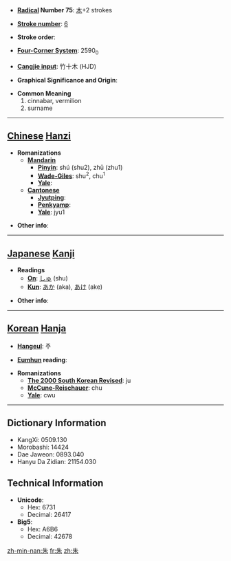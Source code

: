 * '''[[Wiktionary:Chinese radical index| Radical]] Number 75''': [[Wiktionary:Chinese radical index 木|木]]+2 strokes

* '''[[Wiktionary:Chinese total strokes index|Stroke number]]''': [[Wiktionary:Chinese total strokes index 6|6]]

* '''Stroke order''': 

* '''[[Wiktionary:Chinese four corner index|Four-Corner System]]''': 2590<sub>0</sub>

* '''[[Wiktionary:Chinese Cangjie index|Cangjie input]]''': 竹十木 (HJD)

* '''Graphical Significance and Origin''': 

* '''Common Meaning'''
*#cinnabar, vermilion
*# surname


----

== [[Chinese]] [[Hanzi]] ==

* '''Romanizations'''
** '''[[Mandarin]]'''
*** '''[[Pinyin]]''': shú (shu2), zhū (zhu1)
*** '''[[Wade-Giles]]''': shu<sup>2</sup>, chu<sup>1</sup>
*** '''[[Yale]]''': 
** '''[[Cantonese]]'''
*** '''[[Jyutping]]''':
*** '''[[Penkyamp]]''': 
*** '''[[Yale]]''': jyu1

* '''Other info''': 

----

== [[Japanese]] [[Kanji]] ==

* '''Readings'''
** '''[[On]]''': [[しゅ]] (shu)
** '''[[Kun]]''': [[あか]] (aka), [[あけ]] (ake)

* '''Other info''':  

----

== [[Korean]] [[Hanja]] ==

* '''[[Hangeul]]''': 주

* '''[[Eumhun]] reading''': 

* '''Romanizations'''
** '''[[The 2000 South Korean Revised Romanization|The 2000 South Korean Revised]]''': ju
** '''[[McCune-Reischauer]]''': chu
** '''[[Yale]]''': cwu

----

== Dictionary Information ==

* KangXi: 0509.130
* Morobashi: 14424
* Dae Jaweon: 0893.040
* Hanyu Da Zidian: 21154.030

== Technical Information ==

* '''Unicode''':
** Hex: 6731
** Decimal: 26417
* '''Big5''':
** Hex: A6B6
** Decimal: 42678

[[zh-min-nan:朱]]
[[fr:朱]]
[[zh:朱]]